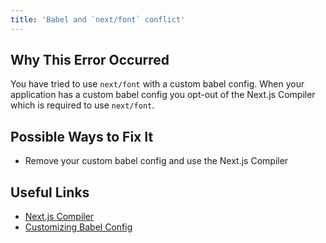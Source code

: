 ```yaml
---
title: 'Babel and `next/font` conflict'
---
```


## Why This Error Occurred

You have tried to use `next/font` with a custom babel config. When your application has a custom babel config you opt-out of the Next.js Compiler which is required to use `next/font`.

## Possible Ways to Fix It

- Remove your custom babel config and use the Next.js Compiler

## Useful Links

- [Next.js Compiler](/docs/architecture/nextjs-compiler)
- [Customizing Babel Config](/docs/pages/building-your-application/configuring/babel)
